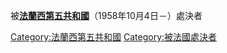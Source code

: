 被'''[[法蘭西第五共和國|法蘭西第五共和國]]'''（1958年10月4日－）處決者
[[Category:法蘭西第五共和國|Category:法蘭西第五共和國]]
[[Category:被法國處決者|Category:被法國處決者]]